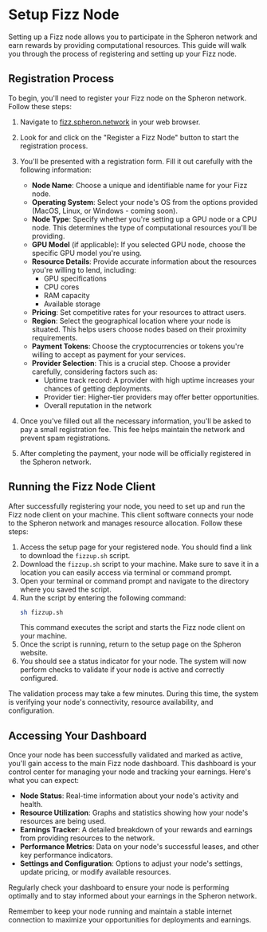 
# Setup Fizz Node

Setting up a Fizz node allows you to participate in the Spheron network and earn rewards by providing computational resources. This guide will walk you through the process of registering and setting up your Fizz node.

## Registration Process

To begin, you'll need to register your Fizz node on the Spheron network. Follow these steps:

1. Navigate to [fizz.spheron.network](https://fizz.spheron.network) in your web browser.
2. Look for and click on the "Register a Fizz Node" button to start the registration process.
3. You'll be presented with a registration form. Fill it out carefully with the following information:

   - **Node Name**: Choose a unique and identifiable name for your Fizz node.
   - **Operating System**: Select your node's OS from the options provided (MacOS, Linux, or Windows - coming soon).
   - **Node Type**: Specify whether you're setting up a GPU node or a CPU node. This determines the type of computational resources you'll be providing.
   - **GPU Model** (if applicable): If you selected GPU node, choose the specific GPU model you're using.
   - **Resource Details**: Provide accurate information about the resources you're willing to lend, including:
     - GPU specifications
     - CPU cores
     - RAM capacity
     - Available storage
   - **Pricing**: Set competitive rates for your resources to attract users.
   - **Region**: Select the geographical location where your node is situated. This helps users choose nodes based on their proximity requirements.
   - **Payment Tokens**: Choose the cryptocurrencies or tokens you're willing to accept as payment for your services.
   - **Provider Selection**: This is a crucial step. Choose a provider carefully, considering factors such as:
     - Uptime track record: A provider with high uptime increases your chances of getting deployments.
     - Provider tier: Higher-tier providers may offer better opportunities.
     - Overall reputation in the network

4. Once you've filled out all the necessary information, you'll be asked to pay a small registration fee. This fee helps maintain the network and prevent spam registrations.
5. After completing the payment, your node will be officially registered in the Spheron network.

## Running the Fizz Node Client

After successfully registering your node, you need to set up and run the Fizz node client on your machine. This client software connects your node to the Spheron network and manages resource allocation. Follow these steps:

1. Access the setup page for your registered node. You should find a link to download the `fizzup.sh` script.
2. Download the `fizzup.sh` script to your machine. Make sure to save it in a location you can easily access via terminal or command prompt.
3. Open your terminal or command prompt and navigate to the directory where you saved the script.
4. Run the script by entering the following command:
   ```bash
   sh fizzup.sh
   ```
   This command executes the script and starts the Fizz node client on your machine.
5. Once the script is running, return to the setup page on the Spheron website.
6. You should see a status indicator for your node. The system will now perform checks to validate if your node is active and correctly configured.

<Callout type="info">
  The validation process may take a few minutes. During this time, the system is verifying your node's connectivity, resource availability, and configuration.
</Callout>

## Accessing Your Dashboard

Once your node has been successfully validated and marked as active, you'll gain access to the main Fizz node dashboard. This dashboard is your control center for managing your node and tracking your earnings. Here's what you can expect:

- **Node Status**: Real-time information about your node's activity and health.
- **Resource Utilization**: Graphs and statistics showing how your node's resources are being used.
- **Earnings Tracker**: A detailed breakdown of your rewards and earnings from providing resources to the network.
- **Performance Metrics**: Data on your node's successful leases, and other key performance indicators.
- **Settings and Configuration**: Options to adjust your node's settings, update pricing, or modify available resources.

Regularly check your dashboard to ensure your node is performing optimally and to stay informed about your earnings in the Spheron network.

<Callout type="warning">
  Remember to keep your node running and maintain a stable internet connection to maximize your opportunities for deployments and earnings.
</Callout>

<Navigation name="Setup Fizz Node" />